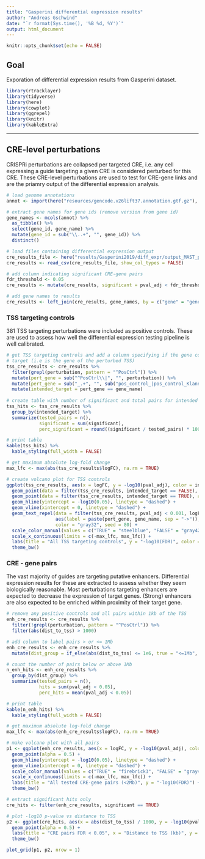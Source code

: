 ```yaml
---
title: "Gasperini differential expression results"
author: "Andreas Gschwind"
date: "`r format(Sys.time(), '%B %d, %Y')`"
output: html_document
---
```


```r
knitr::opts_chunk$set(echo = FALSE)
```

## Goal
Exporation of differential expression results from Gasperini dataset.

```r
library(rtracklayer)
library(tidyverse)
library(here)
library(cowplot)
library(ggrepel)
library(knitr)
library(kableExtra)
```

***

## CRE-level perturbations
CRISPRi perturbations are collapsed per targeted CRE, i.e. any cell expressing a guide targeting a
given CRE is considered perturbed for this CRE. These CRE-level perturbations are used to test for
CRE-gene links and are the priamry output of the differential expression analysis.

```r
# load genome annotations
annot <- import(here("resources/gencode.v26lift37.annotation.gtf.gz"), format = "gtf")

# extract gene names for gene ids (remove version from gene id)
gene_names <- mcols(annot) %>% 
  as_tibble() %>% 
  select(gene_id, gene_name) %>% 
  mutate(gene_id = sub("\\..+", "", gene_id)) %>% 
  distinct()

# load files containing differential expression output
cre_results_file <- here("results/Gasperini2019/diff_expr/output_MAST_perCRE.csv.gz")
cre_results <- read_csv(cre_results_file, show_col_types = FALSE)

# add column indicating significant CRE-gene pairs
fdr_threshold <- 0.05
cre_results <- mutate(cre_results, significant = pval_adj < fdr_threshold)

# add gene names to results
cre_results <- left_join(cre_results, gene_names, by = c("gene" = "gene_id"))
```

### TSS targeting controls
381 TSS targeting perturbations were included as positive controls. These are used to assess how
well the differential expression testing pipeline is well calibrated.

```r
# get TSS targeting controls and add a column specifying if the gene corresponds to the intended 
# target (i.e is the gene of the perturbed TSS)
tss_cre_results <- cre_results %>% 
  filter(grepl(perturbation, pattern = "^PosCtrl")) %>% 
  mutate(pert_gene = sub("^PosCtrl\\|", "", perturbation)) %>% 
  mutate(pert_gene = sub("_.+", "", sub("pos_control_|pos_control_Klannchr1_", "", pert_gene))) %>% 
  mutate(intended_target = pert_gene == gene_name)
  
# create table with number of significant and total pairs for intended and other targets
tss_hits <- tss_cre_results %>% 
  group_by(intended_target) %>% 
  summarize(tested_pairs = n(),
            significant = sum(significant),
            perc_significant = round((significant / tested_pairs) * 100, digits = 1))

# print table
kable(tss_hits) %>% 
  kable_styling(full_width = FALSE)
```

```r
# get maximum absolute log-fold change
max_lfc <- max(abs(tss_cre_results$logFC), na.rm = TRUE)

# create volcano plot for TSS controls
ggplot(tss_cre_results, aes(x = logFC, y = -log10(pval_adj), color = intended_target)) +
  geom_point(data = filter(tss_cre_results, intended_target == FALSE), alpha = 0.5) + 
  geom_point(data = filter(tss_cre_results, intended_target == TRUE), alpha = 0.5) + 
  geom_hline(yintercept = -log10(0.05), linetype = "dashed") + 
  geom_vline(xintercept = 0, linetype = "dashed") +
  geom_text_repel(data = filter(tss_cre_results, pval_adj < 0.001, logFC > 0.3),
                  aes(label = paste(pert_gene, gene_name, sep = "->")),
                  color = "gray32", seed = 80) +
  scale_color_manual(values = c("TRUE" = "steelblue", "FALSE" = "gray42")) +
  scale_x_continuous(limits = c(-max_lfc, max_lfc)) +
  labs(title = "All TSS targeting controls", y = "-log10(FDR)", color = "Intended\ntarget") +
  theme_bw()
```

### CRE - gene pairs
The vast majority of guides are targeting putative enhancers. Differential expression results for
these are extracted to assess whether they seem biologically reasonable. Most perturbations
targeting enhancers are expected to decrease the expression of target genes. (Strong) enhancers are
also expected to be enriched within proximity of their target gene.
```r
# remove any positive controls and all pairs within 1kb of the TSS
enh_cre_results <- cre_results %>% 
  filter(!grepl(perturbation, pattern = "^PosCtrl")) %>% 
  filter(abs(dist_to_tss) > 1000)

# add column to label pairs > or <= 1Mb
enh_cre_results <- enh_cre_results %>% 
  mutate(dist_group = if_else(abs(dist_to_tss) <= 1e6, true = "<=1Mb", false = ">1Mb"))

# count the number of pairs below or above 1Mb
n_enh_hits <- enh_cre_results %>% 
  group_by(dist_group) %>% 
  summarize(tested_pairs = n(),
            hits = sum(pval_adj < 0.05),
            perc_hits = mean(pval_adj < 0.05))

# print table
kable(n_enh_hits) %>% 
  kable_styling(full_width = FALSE)
```

```r
# get maximum absolute log-fold change
max_lfc <- max(abs(enh_cre_results$logFC), na.rm = TRUE)

# make volcano plot with all pairs
p1 <- ggplot(enh_cre_results, aes(x = logFC, y = -log10(pval_adj), color = significant)) +
  geom_point(alpha = 0.5) +
  geom_hline(yintercept = -log10(0.05), linetype = "dashed") + 
  geom_vline(xintercept = 0, linetype = "dashed") +
  scale_color_manual(values = c("TRUE" = "firebrick3", "FALSE" = "gray42")) +
  scale_x_continuous(limits = c(-max_lfc, max_lfc)) +
  labs(title = "All tested CRE-gene pairs (<2Mb)", y = "-log10(FDR)") +
  theme_bw()

# extract significant hits only
cre_hits <- filter(enh_cre_results, significant == TRUE)

# plot -log10 p-value vs distance to TSS
p2 <- ggplot(cre_hits, aes(x = abs(dist_to_tss) / 1000, y = -log10(pval_adj))) +
  geom_point(alpha = 0.5) +
  labs(title = "CRE pairs FDR < 0.05", x = "Distance to TSS (kb)", y = "-log10(FDR)") +
  theme_bw()

plot_grid(p1, p2, nrow = 1)
```
